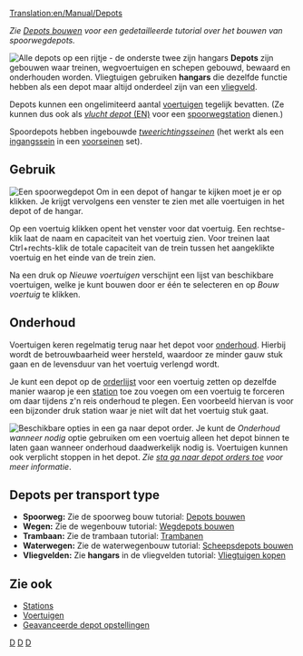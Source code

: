 [[Translation:en/Manual/Depots]]

''Zie [[nl/Manual/Depots bouwen|Depots bouwen]] voor een gedetailleerde tutorial over het bouwen van spoorwegdepots.''

[[File:en/Manual/Depots.png|frame|left|Alle depots op een rijtje - de onderste twee zijn hangars]]
'''Depots''' zijn gebouwen waar treinen, wegvoertuigen en schepen gebouwd, bewaard en onderhouden worden. Vliegtuigen gebruiken '''hangars''' die dezelfde functie hebben als een depot maar altijd onderdeel zijn van een [[nl/Manual/Vliegveld|vliegveld]].

Depots kunnen een ongelimiteerd aantal [[nl/Manual/Voertuigen|voertuigen]] tegelijk bevatten. (Ze kunnen dus ook als [[nl/Manual/Spoorwegstation#escape-depot|''vlucht depot'' (EN)]] voor een [[nl/Manual/Spoorwegstation|spoorwegstation]] dienen.)

Spoordepots hebben ingebouwde [[nl/Manual/Seinen#tweerichtingsseinen|''tweerichtingsseinen'']] (het werkt als een [[nl/Manual/Seinen#ingangssein|ingangssein]] in een [[nl/Manual/Seinen#voorseinen|voorseinen]] set).

==Gebruik==
[[File:en/Manual/RailwayDepotWindow.png|frame|Een spoorwegdepot]]
Om in een depot of hangar te kijken moet je er op klikken. Je krijgt vervolgens een venster te zien met alle voertuigen in het depot of de hangar.

Op een voertuig klikken opent het venster voor dat voertuig. Een rechtse-klik laat de naam en capaciteit van het voertuig zien. Voor treinen laat Ctrl+rechts-klik de totale capaciteit van de trein tussen het aangeklikte voertuig en het einde van de trein zien.

Na een druk op ''Nieuwe voertuigen'' verschijnt een lijst van beschikbare voertuigen, welke je kunt bouwen door er één te selecteren en op ''Bouw voertuig'' te klikken.

==Onderhoud==

Voertuigen keren regelmatig terug naar het depot voor [[nl/Manual/Onderhoud|onderhoud]]. Hierbij wordt de betrouwbaarheid weer hersteld, waardoor ze minder gauw stuk gaan en de levensduur van het voertuig verlengd wordt.

Je kunt een depot op de [[nl/Manual/Orders|orderlijst]] voor een voertuig zetten op dezelfde manier waarop je een [[nl/Manual/Stations|station]] toe zou voegen om een voertuig te forceren om daar tijdens z'n reis onderhoud te plegen. Een voorbeeld hiervan is voor een bijzonder druk station waar je niet wilt dat het voertuig stuk gaat.

[[File:en/Manual/Service-options.png|frame|right|Beschikbare opties in een ''ga naar depot'' order.]]
Je kunt de ''Onderhoud wanneer nodig'' optie gebruiken om een voertuig alleen het depot binnen te laten gaan wanneer onderhoud daadwerkelijk nodig is. Voertuigen kunnen ook verplicht stoppen in het depot. ''Zie [[nl/Archive/Manual/Settings/Sta ga naar depot orders toe|sta ga naar depot orders toe]] voor meer informatie''.{{en/-right}}

==Depots per transport type==
*'''Spoorweg:''' Zie de spoorweg bouw tutorial: [[nl/Manual/Depots bouwen|Depots bouwen]]
*'''Wegen:''' Zie de wegenbouw tutorial: [[nl/Manual/Bouw garage|Wegdepots bouwen]]
*'''Trambaan:''' Zie de trambaan tutorial: [[nl/Manual/Tramwegen|Trambanen]]
*'''Waterwegen:''' Zie de waterwegenbouw tutorial: [[nl/Manual/Bouw dok|Scheepsdepots bouwen]]
*'''Vliegvelden:''' Zie '''hangars''' in de vliegvelden tutorial: [[nl/Manual/Vliegtuigen kopen en verkopen#vliegtuig-bouwen|Vliegtuigen kopen]]

==Zie ook==
*[[nl/Manual/Stations|Stations]]
*[[nl/Manual/Voertuigen|Voertuigen]]
*[[nl/Manual/Depots bouwen#geavanceerde-depot-opstellingen|Geavanceerde depot opstellingen]]

[[Category:nl/Manual/Constructie|D]]
[[Category:nl/Manual/Voertuigen|D]]
[[Category:nl/Manual/Spelen|D]]